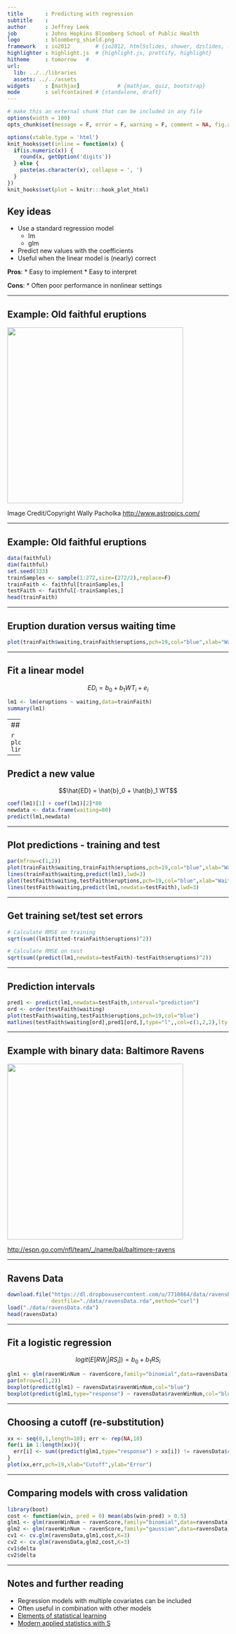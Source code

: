 ```yaml
---
title       : Predicting with regression 
subtitle    : 
author      : Jeffrey Leek
job         : Johns Hopkins Bloomberg School of Public Health
logo        : bloomberg_shield.png
framework   : io2012        # {io2012, html5slides, shower, dzslides, ...}
highlighter : highlight.js  # {highlight.js, prettify, highlight}
hitheme     : tomorrow   # 
url:
  lib: ../../libraries
  assets: ../../assets
widgets     : [mathjax]            # {mathjax, quiz, bootstrap}
mode        : selfcontained # {standalone, draft}
---
```



```r
# make this an external chunk that can be included in any file
options(width = 100)
opts_chunk$set(message = F, error = F, warning = F, comment = NA, fig.align = 'center', dpi = 100, tidy = F, cache.path = '.cache/', fig.path = 'fig/')

options(xtable.type = 'html')
knit_hooks$set(inline = function(x) {
  if(is.numeric(x)) {
    round(x, getOption('digits'))
  } else {
    paste(as.character(x), collapse = ', ')
  }
})
knit_hooks$set(plot = knitr:::hook_plot_html)
```


## Key ideas

* Use a standard regression model
  * lm
  * glm
* Predict new values with the coefficients
* Useful when the linear model is (nearly) correct

__Pros__:
* Easy to implement
* Easy to interpret

__Cons__:
* Often poor performance in nonlinear settings


---

## Example: Old faithful eruptions

<img class=center src=../../assets/img/yellowstone.png height=400>

Image Credit/Copyright Wally Pacholka [http://www.astropics.com/](http://www.astropics.com/)

---

## Example: Old faithful eruptions

```r
data(faithful)
dim(faithful)
set.seed(333)
trainSamples <- sample(1:272,size=(272/2),replace=F)
trainFaith <- faithful[trainSamples,]
testFaith <- faithful[-trainSamples,]
head(trainFaith)
```

---

## Eruption duration versus waiting time

```r
plot(trainFaith$waiting,trainFaith$eruptions,pch=19,col="blue",xlab="Waiting",ylab="Duration")
```

---

## Fit a linear model 

$$ ED_i = b_0 + b_1 WT_i + e_i $$

```r
lm1 <- lm(eruptions ~ waiting,data=trainFaith)
summary(lm1)
```


---
## Model fit

```r
plot(trainFaith$waiting,trainFaith$eruptions,pch=19,col="blue",xlab="Waiting",ylab="Duration")
lines(trainFaith$waiting,lm1$fitted,lwd=3)
```

---

## Predict a new value

$$\hat{ED} = \hat{b}_0 + \hat{b}_1 WT$$

```r
coef(lm1)[1] + coef(lm1)[2]*80
newdata <- data.frame(waiting=80)
predict(lm1,newdata)
```

---

## Plot predictions - training and test

```r
par(mfrow=c(1,2))
plot(trainFaith$waiting,trainFaith$eruptions,pch=19,col="blue",xlab="Waiting",ylab="Duration")
lines(trainFaith$waiting,predict(lm1),lwd=3)
plot(testFaith$waiting,testFaith$eruptions,pch=19,col="blue",xlab="Waiting",ylab="Duration")
lines(testFaith$waiting,predict(lm1,newdata=testFaith),lwd=3)
```

---

## Get training set/test set errors

```r
# Calculate RMSE on training
sqrt(sum((lm1$fitted-trainFaith$eruptions)^2))

# Calculate RMSE on test
sqrt(sum((predict(lm1,newdata=testFaith)-testFaith$eruptions)^2))
```

---

## Prediction intervals

```r
pred1 <- predict(lm1,newdata=testFaith,interval="prediction")
ord <- order(testFaith$waiting)
plot(testFaith$waiting,testFaith$eruptions,pch=19,col="blue")
matlines(testFaith$waiting[ord],pred1[ord,],type="l",,col=c(1,2,2),lty = c(1,1,1), lwd=3)
```

---

## Example with binary data: Baltimore Ravens

<img class=center src=../../assets/img/ravens.png height=400>

[http://espn.go.com/nfl/team/_/name/bal/baltimore-ravens](http://espn.go.com/nfl/team/_/name/bal/baltimore-ravens)

---

## Ravens Data

```r
download.file("https://dl.dropboxusercontent.com/u/7710864/data/ravensData.rda",
              destfile="./data/ravensData.rda",method="curl")
load("./data/ravensData.rda")
head(ravensData)
```

---

## Fit a logistic regression

$$logit(E[RW_i | RS_i]) = b_0 + b_1 RS_i$$
```r
glm1 <- glm(ravenWinNum ~ ravenScore,family="binomial",data=ravensData)
par(mfrow=c(1,2))
boxplot(predict(glm1) ~ ravensData$ravenWinNum,col="blue")
boxplot(predict(glm1,type="response") ~ ravensData$ravenWinNum,col="blue")
```

---

## Choosing a cutoff (re-substitution)

```r
xx <- seq(0,1,length=10); err <- rep(NA,10)
for(i in 1:length(xx)){
  err[i] <- sum((predict(glm1,type="response") > xx[i]) != ravensData$ravenWinNum)
}
plot(xx,err,pch=19,xlab="Cutoff",ylab="Error")
```

---

## Comparing models with cross validation

```r
library(boot)
cost <- function(win, pred = 0) mean(abs(win-pred) > 0.5)
glm1 <- glm(ravenWinNum ~ ravenScore,family="binomial",data=ravensData)
glm2 <- glm(ravenWinNum ~ ravenScore,family="gaussian",data=ravensData)
cv1 <- cv.glm(ravensData,glm1,cost,K=3)
cv2 <- cv.glm(ravensData,glm2,cost,K=3)
cv1$delta
cv2$delta
```

---

## Notes and further reading

* Regression models with multiple covariates can be included
* Often useful in combination with other models 
* [Elements of statistical learning](http://www-stat.stanford.edu/~tibs/ElemStatLearn/)
* [Modern applied statistics with S](http://www.amazon.com/Modern-Applied-Statistics-W-N-Venables/dp/0387954570)



